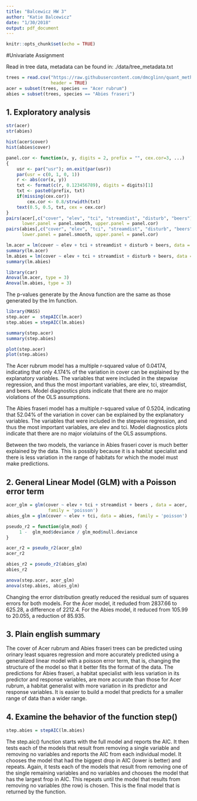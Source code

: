 ```yaml
---
title: "Balcewicz HW 3"
author: "Katie Balcewicz"
date: "1/30/2018"
output: pdf_document
---
```


```r
knitr::opts_chunk$set(echo = TRUE)
```

#Univariate Assignment

Read in tree data, metadata can be found in: ./data/tree_metadata.txt
```r
trees = read.csv("https://raw.githubusercontent.com/dmcglinn/quant_methods/gh-pages/data/treedata_subset.csv", 
                 header = TRUE)
acer = subset(trees, species == "Acer rubrum")
abies = subset(trees, species == "Abies fraseri")
```

## 1. Exploratory analysis
```r
str(acer)
str(abies)
```
```r
hist(acer$cover)
hist(abies$cover)
```

```r
panel.cor <- function(x, y, digits = 2, prefix = "", cex.cor=3, ...)
{
    usr <- par("usr"); on.exit(par(usr))
    par(usr = c(0, 1, 0, 1))
    r <- abs(cor(x, y))
    txt <- format(c(r, 0.123456789), digits = digits)[1]
    txt <- paste0(prefix, txt)
    if(missing(cex.cor)) 
        cex.cor <- 0.8/strwidth(txt)
    text(0.5, 0.5, txt, cex = cex.cor)
}
pairs(acer[,c("cover", "elev", "tci", "streamdist", "disturb", "beers")], 
      lower.panel = panel.smooth, upper.panel = panel.cor)
pairs(abies[,c("cover", "elev", "tci", "streamdist", "disturb", "beers")], 
      lower.panel = panel.smooth, upper.panel = panel.cor)
```



```r
lm.acer = lm(cover ~ elev + tci + streamdist + disturb + beers, data = acer)
summary(lm.acer)
lm.abies = lm(cover ~ elev + tci + streamdist + disturb + beers, data = abies)
summary(lm.abies)
```

```r
library(car)
Anova(lm.acer, type = 3)
Anova(lm.abies, type = 3)
```
 The p-values generate by the Anova function are the same as those generated by the lm function.

```r
library(MASS)
step.acer =  stepAIC(lm.acer)
step.abies = stepAIC(lm.abies)
```

```r
summary(step.acer)
summary(step.abies)
```

```r
plot(step.acer)
plot(step.abies)
```

The Acer rubrum model has a multiple r-squared value of 0.04174, indicating that only 4.174% of the variation in cover can be explained by the explanatory variables. The variables that were included in the stepwise regression, and thus the most important variables, are elev, tci, streamdist, and beers. Model diagnostics plots indicate that there are no major violations of the OLS assumptions. 

The Abies fraseri model has a multiple r-squared value of 0.5204, indicating that 52.04% of the variation in cover can be explained by the explanatory variables. The variables that were included in the stepwise regression, and thus the most important variables, are elev and tci. Model diagnostics plots indicate that there are no major violatuins of the OLS assumptions.

Between the two models, the variance in Abies fraseri cover is much better explained by the data. This is possibly because it is a habitat specialist and there is less variation in the range of habitats for which the model must make predictions. 
 
## 2. General Linear Model (GLM) with a Poisson error term 
```r
acer_glm = glm(cover ~ elev + tci + streamdist + beers , data = acer, 
                family = 'poisson')
abies_glm = glm(cover ~ elev + tci, data = abies, family = 'poisson')

pseudo_r2 = function(glm_mod) {
     1 -  glm_mod$deviance / glm_mod$null.deviance
}

acer_r2 = pseudo_r2(acer_glm)
acer_r2

abies_r2 = pseudo_r2(abies_glm)
abies_r2
```

```r
anova(step.acer, acer_glm)
anova(step.abies, abies_glm)
```

Changing the error distribution greatly reduced the residual sum of squares errors for both models. For the Acer model, it reduded from 2837.66 to 625.28, a difference of 2212.4. For the Abies model, it reduced from 105.99 to 20.055, a reduction of 85.935.

## 3. Plain english summary
    
The cover of Acer rubrum and Abies fraseri trees can be predicted using orinary least squares regression and more accurately predicted using a generalized linear model with a poisson error term, that is, changing the structure of the model so that it better fits the format of the data. The predictions for Abies fraseri, a habitat specialist with less variation in its predictor and response variables, are more accurate than those for Acer rubrum, a habitat generalist with more variation in its predictor and response variables. It is easier to build a model that predicts for a smaller range of data than a wider range.

## 4. Examine the behavior of the function step()
```r
step.abies = stepAIC(lm.abies)
```

The step.aic() function starts with the full model and reports the AIC. It then tests each of the models that result from removing a single variable and removing no variables and reports the AIC from each individual model. It chooses the model that had the biggest drop in AIC (lower is better) and repeats. Again, it tests each of the models that result from removing one of the single remaining variables and no variables and chooses the model that has the largest frop in AIC. This repeats until the model that results from removing no variables (the <none> row) is chosen. This is the final model that is returned by the function.



